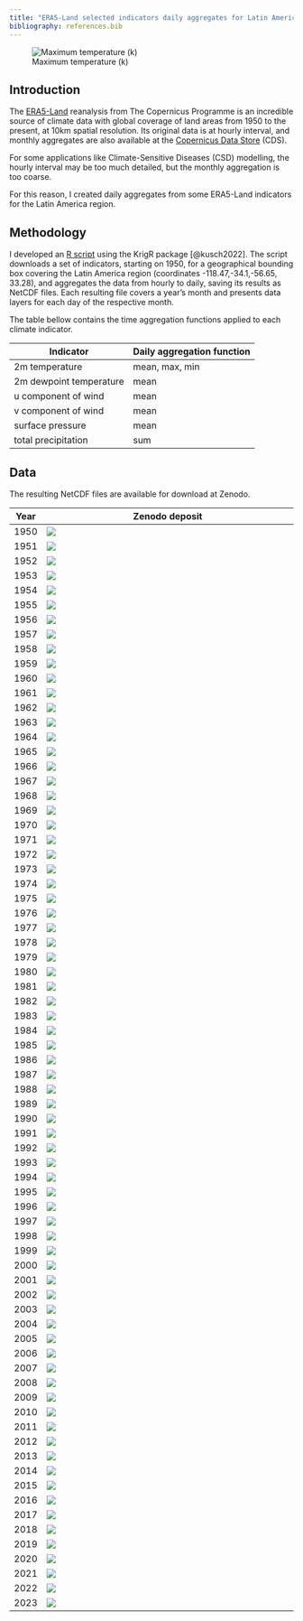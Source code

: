 ```yaml
---
title: "ERA5-Land selected indicators daily aggregates for Latin America"
bibliography: references.bib
---
```


![Maximum temperature (k)](images/era5-land-daily-aggregates.png)

## Introduction

The [ERA5-Land](https://cds.climate.copernicus.eu/cdsapp#!/dataset/reanalysis-era5-land?tab=overview) reanalysis from The Copernicus Programme is an incredible source of climate data with global coverage of land areas from 1950 to the present, at 10km spatial resolution. Its original data is at hourly interval, and monthly aggregates are also available at the [Copernicus Data Store](https://cds.climate.copernicus.eu) (CDS).

For some applications like Climate-Sensitive Diseases (CSD) modelling, the hourly interval may be too much detailed, but the monthly aggregation is too coarse.

For this reason, I created daily aggregates from some ERA5-Land indicators for the Latin America region.

## Methodology

I developed an [R script](https://github.com/rfsaldanha/era5daily) using the KrigR package [@kusch2022]. The script downloads a set of indicators, starting on 1950, for a geographical bounding box covering the Latin America region (coordinates -118.47,-34.1,-56.65, 33.28), and aggregates the data from hourly to daily, saving its results as NetCDF files. Each resulting file covers a year's month and presents data layers for each day of the respective month.

The table bellow contains the time aggregation functions applied to each climate indicator.

| Indicator               | Daily aggregation function |
|-------------------------|----------------------------|
| 2m temperature          | mean, max, min             |
| 2m dewpoint temperature | mean                       |
| u component of wind     | mean                       |
| v component of wind     | mean                       |
| surface pressure        | mean                       |
| total precipitation     | sum                        |

## Data

The resulting NetCDF files are available for download at Zenodo.

| Year | Zenodo deposit                                                                                                     |
|------|--------------------------------------------------------------------------------------------------------------------|
| 1950 | [![](https://img.shields.io/badge/doi-10.5281/zenodo.10013254-green.svg)](https://doi.org/10.5281/zenodo.10013254) |
| 1951 | [![](https://img.shields.io/badge/doi-10.5281/zenodo.10013695-green.svg)](https://doi.org/10.5281/zenodo.10013695) |
| 1952 | [![](https://img.shields.io/badge/doi-10.5281/zenodo.10013780-green.svg)](https://doi.org/10.5281/zenodo.10013780) |
| 1953 | [![](https://img.shields.io/badge/doi-10.5281/zenodo.10014197-green.svg)](https://doi.org/10.5281/zenodo.10014197) |
| 1954 | [![](https://img.shields.io/badge/doi-10.5281/zenodo.10014368-green.svg)](https://doi.org/10.5281/zenodo.10014368) |
| 1955 | [![](https://img.shields.io/badge/doi-10.5281/zenodo.10014473-green.svg)](https://doi.org/10.5281/zenodo.10014473) |
| 1956 | [![](https://img.shields.io/badge/doi-10.5281/zenodo.10014692-green.svg)](https://doi.org/10.5281/zenodo.10014692) |
| 1957 | [![](https://img.shields.io/badge/doi-10.5281/zenodo.10014721-green.svg)](https://doi.org/10.5281/zenodo.10014721) |
| 1958 | [![](https://img.shields.io/badge/doi-10.5281/zenodo.10014753-green.svg)](https://doi.org/10.5281/zenodo.10014753) |
| 1959 | [![](https://img.shields.io/badge/doi-10.5281/zenodo.10014770-green.svg)](https://doi.org/10.5281/zenodo.10014770) |
| 1960 | [![](https://img.shields.io/badge/doi-10.5281/zenodo.10014789-green.svg)](https://doi.org/10.5281/zenodo.10014789) |
| 1961 | [![](https://img.shields.io/badge/doi-10.5281/zenodo.10020496-green.svg)](https://doi.org/10.5281/zenodo.10020496) |
| 1962 | [![](https://img.shields.io/badge/doi-10.5281/zenodo.10020519-green.svg)](https://doi.org/10.5281/zenodo.10020519) |
| 1963 | [![](https://img.shields.io/badge/doi-10.5281/zenodo.10020529-green.svg)](https://doi.org/10.5281/zenodo.10020529) |
| 1964 | [![](https://img.shields.io/badge/doi-10.5281/zenodo.10020538-green.svg)](https://doi.org/10.5281/zenodo.10020538) |
| 1965 | [![](https://img.shields.io/badge/doi-10.5281/zenodo.10020551-green.svg)](https://doi.org/10.5281/zenodo.10020551) |
| 1966 | [![](https://img.shields.io/badge/doi-10.5281/zenodo.10020599-green.svg)](https://doi.org/10.5281/zenodo.10020599) |
| 1967 | [![](https://img.shields.io/badge/doi-10.5281/zenodo.10020662-green.svg)](https://doi.org/10.5281/zenodo.10020662) |
| 1968 | [![](https://img.shields.io/badge/doi-10.5281/zenodo.10020678-green.svg)](https://doi.org/10.5281/zenodo.10020678) |
| 1969 | [![](https://img.shields.io/badge/doi-10.5281/zenodo.10020689-green.svg)](https://doi.org/10.5281/zenodo.10020689) |
| 1970 | [![](https://img.shields.io/badge/doi-10.5281/zenodo.10020858-green.svg)](https://doi.org/10.5281/zenodo.10020858) |
| 1971 | [![](https://img.shields.io/badge/doi-10.5281/zenodo.10021121-green.svg)](https://doi.org/10.5281/zenodo.10021121) |
| 1972 | [![](https://img.shields.io/badge/doi-10.5281/zenodo.10021299-green.svg)](https://doi.org/10.5281/zenodo.10021299) |
| 1973 | [![](https://img.shields.io/badge/doi-10.5281/zenodo.10021666-green.svg)](https://doi.org/10.5281/zenodo.10021666) |
| 1974 | [![](https://img.shields.io/badge/doi-10.5281/zenodo.10021705-green.svg)](https://doi.org/10.5281/zenodo.10021705) |
| 1975 | [![](https://img.shields.io/badge/doi-10.5281/zenodo.10021942-green.svg)](https://doi.org/10.5281/zenodo.10021942) |
| 1976 | [![](https://img.shields.io/badge/doi-10.5281/zenodo.10021942-green.svg)](https://doi.org/10.5281/zenodo.10021942) |
| 1977 | [![](https://img.shields.io/badge/doi-10.5281/zenodo.10022016-green.svg)](https://doi.org/10.5281/zenodo.10022016) |
| 1978 | [![](https://img.shields.io/badge/doi-10.5281/zenodo.10022060-green.svg)](https://doi.org/10.5281/zenodo.10022060) |
| 1979 | [![](https://img.shields.io/badge/doi-10.5281/zenodo.10022144-green.svg)](https://doi.org/10.5281/zenodo.10022144) |
| 1980 | [![](https://img.shields.io/badge/doi-10.5281/zenodo.10022314-green.svg)](https://doi.org/10.5281/zenodo.10022314) |
| 1981 | [![](https://img.shields.io/badge/doi-10.5281/zenodo.10022535-green.svg)](https://doi.org/10.5281/zenodo.10022535) |
| 1982 | [![](https://img.shields.io/badge/doi-10.5281/zenodo.10022545-green.svg)](https://doi.org/10.5281/zenodo.10022545) |
| 1983 | [![](https://img.shields.io/badge/doi-10.5281/zenodo.10022560-green.svg)](https://doi.org/10.5281/zenodo.10022560) |
| 1984 | [![](https://img.shields.io/badge/doi-10.5281/zenodo.10022570-green.svg)](https://doi.org/10.5281/zenodo.10022570) |
| 1985 | [![](https://img.shields.io/badge/doi-10.5281/zenodo.10022578-green.svg)](https://doi.org/10.5281/zenodo.10022578) |
| 1986 | [![](https://img.shields.io/badge/doi-10.5281/zenodo.10022588-green.svg)](https://doi.org/10.5281/zenodo.10022588) |
| 1987 | [![](https://img.shields.io/badge/doi-10.5281/zenodo.10022592-green.svg)](https://doi.org/10.5281/zenodo.10022592) |
| 1988 | [![](https://img.shields.io/badge/doi-10.5281/zenodo.10022606-green.svg)](https://doi.org/10.5281/zenodo.10022606) |
| 1989 | [![](https://img.shields.io/badge/doi-10.5281/zenodo.10022631-green.svg)](https://doi.org/10.5281/zenodo.10022631) |
| 1990 | [![](https://img.shields.io/badge/doi-10.5281/zenodo.10022640-green.svg)](https://doi.org/10.5281/zenodo.10022640) |
| 1991 | [![](https://img.shields.io/badge/doi-10.5281/zenodo.10032813-green.svg)](https://doi.org/10.5281/zenodo.10032813) |
| 1992 | [![](https://img.shields.io/badge/doi-10.5281/zenodo.10032858-green.svg)](https://doi.org/10.5281/zenodo.10032858) |
| 1993 | [![](https://img.shields.io/badge/doi-10.5281/zenodo.10033250-green.svg)](https://doi.org/10.5281/zenodo.10033250) |
| 1994 | [![](https://img.shields.io/badge/doi-10.5281/zenodo.10033275-green.svg)](https://doi.org/10.5281/zenodo.10033275) |
| 1995 | [![](https://img.shields.io/badge/doi-10.5281/zenodo.10033305-green.svg)](https://doi.org/10.5281/zenodo.10033305) |
| 1996 | [![](https://img.shields.io/badge/doi-10.5281/zenodo.10033352-green.svg)](https://doi.org/10.5281/zenodo.10033352) |
| 1997 | [![](https://img.shields.io/badge/doi-10.5281/zenodo.10033754-green.svg)](https://doi.org/10.5281/zenodo.10033754) |
| 1998 | [![](https://img.shields.io/badge/doi-10.5281/zenodo.10033834-green.svg)](https://doi.org/10.5281/zenodo.10033834) |
| 1999 | [![](https://img.shields.io/badge/doi-10.5281/zenodo.10033982-green.svg)](https://doi.org/10.5281/zenodo.10033982) |
| 2000 | [![](https://img.shields.io/badge/doi-10.5281/zenodo.10033994-green.svg)](https://doi.org/10.5281/zenodo.10033994) |
| 2001 | [![](https://img.shields.io/badge/doi-10.5281/zenodo.10034035-green.svg)](https://doi.org/10.5281/zenodo.10034035) |
| 2002 | [![](https://img.shields.io/badge/doi-10.5281/zenodo.10034076-green.svg)](https://doi.org/10.5281/zenodo.10034076) |
| 2003 | [![](https://img.shields.io/badge/doi-10.5281/zenodo.10034109-green.svg)](https://doi.org/10.5281/zenodo.10034109) |
| 2004 | [![](https://img.shields.io/badge/doi-10.5281/zenodo.10034144-green.svg)](https://doi.org/10.5281/zenodo.10034144) |
| 2005 | [![](https://img.shields.io/badge/doi-10.5281/zenodo.10034178-green.svg)](https://doi.org/10.5281/zenodo.10034178) |
| 2006 | [![](https://img.shields.io/badge/doi-10.5281/zenodo.10034203-green.svg)](https://doi.org/10.5281/zenodo.10034203) |
| 2007 | [![](https://img.shields.io/badge/doi-10.5281/zenodo.10034282-green.svg)](https://doi.org/10.5281/zenodo.10034282) |
| 2008 | [![](https://img.shields.io/badge/doi-10.5281/zenodo.10034321-green.svg)](https://doi.org/10.5281/zenodo.10034321) |
| 2009 | [![](https://img.shields.io/badge/doi-10.5281/zenodo.10034369-green.svg)](https://doi.org/10.5281/zenodo.10034369) |
| 2010 | [![](https://img.shields.io/badge/doi-10.5281/zenodo.10034385-green.svg)](https://doi.org/10.5281/zenodo.10034385) |
| 2011 | [![](https://img.shields.io/badge/doi-10.5281/zenodo.10034411-green.svg)](https://doi.org/10.5281/zenodo.10034411) |
| 2012 | [![](https://img.shields.io/badge/doi-10.5281/zenodo.10034442-green.svg)](https://doi.org/10.5281/zenodo.10034442) |
| 2013 | [![](https://img.shields.io/badge/doi-10.5281/zenodo.10034493-green.svg)](https://doi.org/10.5281/zenodo.10034493) |
| 2014 | [![](https://img.shields.io/badge/doi-10.5281/zenodo.10034522-green.svg)](https://doi.org/10.5281/zenodo.10034522) |
| 2015 | [![](https://img.shields.io/badge/doi-10.5281/zenodo.10034540-green.svg)](https://doi.org/10.5281/zenodo.10034540) |
| 2016 | [![](https://img.shields.io/badge/doi-10.5281/zenodo.10034597-green.svg)](https://doi.org/10.5281/zenodo.10034597) |
| 2017 | [![](https://img.shields.io/badge/doi-10.5281/zenodo.10034629-green.svg)](https://doi.org/10.5281/zenodo.10034629) |
| 2018 | [![](https://img.shields.io/badge/doi-10.5281/zenodo.10036122-green.svg)](https://doi.org/10.5281/zenodo.10036122) |
| 2019 | [![](https://img.shields.io/badge/doi-10.5281/zenodo.10036131-green.svg)](https://doi.org/10.5281/zenodo.10036131) |
| 2020 | [![](https://img.shields.io/badge/doi-10.5281/zenodo.10036152-green.svg)](https://doi.org/10.5281/zenodo.10036152) |
| 2021 | [![](https://img.shields.io/badge/doi-10.5281/zenodo.10036161-green.svg)](https://doi.org/10.5281/zenodo.10036161) |
| 2022 | [![](https://img.shields.io/badge/doi-10.5281/zenodo.10036167-green.svg)](https://doi.org/10.5281/zenodo.10036167) |
| 2023 | [![](https://img.shields.io/badge/doi-10.5281/zenodo.10889682-green.svg)](https://doi.org/10.5281/zenodo.10889682) |
